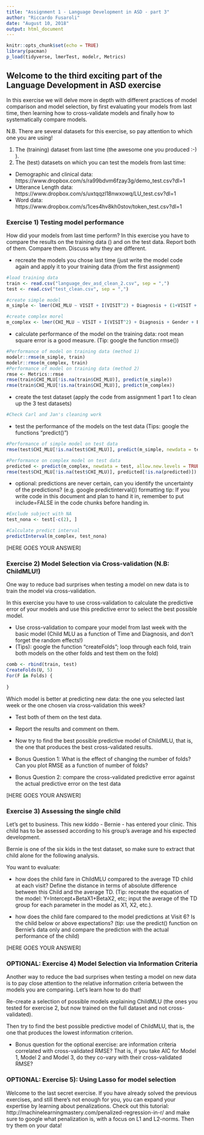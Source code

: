 ```yaml
---
title: "Assignment 1 - Language Development in ASD - part 3"
author: "Riccardo Fusaroli"
date: "August 10, 2018"
output: html_document
---
```


```r
knitr::opts_chunk$set(echo = TRUE)
library(pacman)
p_load(tidyverse, lmerTest, modelr, Metrics) 
```

## Welcome to the third exciting part of the Language Development in ASD exercise

In this exercise we will delve more in depth with different practices of model comparison and model selection, by first evaluating your models from last time, then learning how to cross-validate models and finally how to systematically compare models.

N.B. There are several datasets for this exercise, so pay attention to which one you are using!

1. The (training) dataset from last time (the awesome one you produced :-) ).
2. The (test) datasets on which you can test the models from last time:
* Demographic and clinical data: https://www.dropbox.com/s/ra99bdvm6fzay3g/demo_test.csv?dl=1
* Utterance Length data: https://www.dropbox.com/s/uxtqqzl18nwxowq/LU_test.csv?dl=1
* Word data: https://www.dropbox.com/s/1ces4hv8kh0stov/token_test.csv?dl=1

### Exercise 1) Testing model performance

How did your models from last time perform? In this exercise you have to compare the results on the training data () and on the test data. Report both of them. Compare them. Discuss why they are different.

- recreate the models you chose last time (just write the model code again and apply it to your training data (from the first assignment)
```r
#load training data
train <- read.csv("language_dev_asd_clean_2.csv", sep = ",")
test <- read.csv("test_clean.csv", sep = ",")

#create simple model
m_simple <- lmer(CHI_MLU ~ VISIT + I(VISIT^2) + Diagnosis + (1+VISIT + I(VISIT^2)|SUBJ), data = train, REML=FALSE)

#create complex morel
m_complex <- lmer(CHI_MLU ~ VISIT + I(VISIT^2) + Diagnosis + Gender + Ethnicity + ADOS_1 + nonVerbalIQ_1 + verbalIQ_1 + MOT_MLU + tokens_MOT + types_MOT + (1+VISIT + I(VISIT^2)|SUBJ), data = train)
```

- calculate performance of the model on the training data: root mean square error is a good measure. (Tip: google the function rmse())
```r
#Performance of model on training data (method 1) 
modelr::rmse(m_simple, train)
modelr::rmse(m_complex, train)
#Performance of model on training data (method 2) 
rmse <- Metrics::rmse
rmse(train$CHI_MLU[!is.na(train$CHI_MLU)], predict(m_simple))
rmse(train$CHI_MLU[!is.na(train$CHI_MLU)], predict(m_complex))
```

- create the test dataset (apply the code from assignment 1 part 1 to clean up the 3 test datasets)
```r
#Check Carl and Jan's cleaning work
```

- test the performance of the models on the test data (Tips: google the functions "predict()")
```r
#Performance of simple model on test data
rmse(test$CHI_MLU[!is.na(test$CHI_MLU)], predict(m_simple, newdata = test, allow.new.levels = TRUE))

#Performance on complex model on test data
predicted <- predict(m_complex, newdata = test, allow.new.levels = TRUE)
rmse(test$CHI_MLU[!is.na(test$CHI_MLU)], predicted[!is.na(predicted)])
```

- optional: predictions are never certain, can you identify the uncertainty of the predictions? (e.g. google predictinterval())
formatting tip: If you write code in this document and plan to hand it in, remember to put include=FALSE in the code chunks before handing in.
```r
#Exclude subject with NA
test_nona <- test[-c(2), ]

#Calculate predict interval
predictInterval(m_complex, test_nona)
```

[HERE GOES YOUR ANSWER]

### Exercise 2) Model Selection via Cross-validation (N.B: ChildMLU!)

One way to reduce bad surprises when testing a model on new data is to train the model via cross-validation. 

In this exercise you have to use cross-validation to calculate the predictive error of your models and use this predictive error to select the best possible model.

- Use cross-validation to compare your model from last week with the basic model (Child MLU as a function of Time and Diagnosis, and don't forget the random effects!)
- (Tips): google the function "createFolds";  loop through each fold, train both models on the other folds and test them on the fold)
```r
comb <- rbind(train, test)
CreateFolds(U, 5)
For(F in Folds) {
    
}
```


Which model is better at predicting new data: the one you selected last week or the one chosen via cross-validation this week?

- Test both of them on the test data.
- Report the results and comment on them.

- Now try to find the best possible predictive model of ChildMLU, that is, the one that produces the best cross-validated results.

- Bonus Question 1: What is the effect of changing the number of folds? Can you plot RMSE as a function of number of folds?
- Bonus Question 2: compare the cross-validated predictive error against the actual predictive error on the test data


[HERE GOES YOUR ANSWER]

### Exercise 3) Assessing the single child

Let's get to business. This new kiddo - Bernie - has entered your clinic. This child has to be assessed according to his group's average and his expected development.

Bernie is one of the six kids in the test dataset, so make sure to extract that child alone for the following analysis.

You want to evaluate:

- how does the child fare in ChildMLU compared to the average TD child at each visit? Define the distance in terms of absolute difference between this Child and the average TD.
(Tip: recreate the equation of the model: Y=Intercept+BetaX1+BetaX2, etc; input the average of the TD group  for each parameter in the model as X1, X2, etc.).

- how does the child fare compared to the model predictions at Visit 6? Is the child below or above expectations? (tip: use the predict() function on Bernie's data only and compare the prediction with the actual performance of the child)

[HERE GOES YOUR ANSWER]

### OPTIONAL: Exercise 4) Model Selection via Information Criteria
Another way to reduce the bad surprises when testing a model on new data is to pay close attention to the relative information criteria between the models you are comparing. Let's learn how to do that!

Re-create a selection of possible models explaining ChildMLU (the ones you tested for exercise 2, but now trained on the full dataset and not cross-validated).

Then try to find the best possible predictive model of ChildMLU, that is, the one that produces the lowest information criterion.

- Bonus question for the optional exercise: are information criteria correlated with cross-validated RMSE? That is, if you take AIC for Model 1, Model 2 and Model 3, do they co-vary with their cross-validated RMSE?

### OPTIONAL: Exercise 5): Using Lasso for model selection

Welcome to the last secret exercise. If you have already solved the previous exercises, and still there's not enough for you, you can expand your expertise by learning about penalizations. Check out this tutorial: http://machinelearningmastery.com/penalized-regression-in-r/ and make sure to google what penalization is, with a focus on L1 and L2-norms. Then try them on your data!

